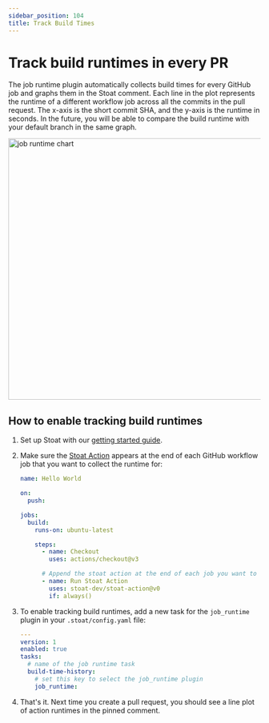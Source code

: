 ```yaml
---
sidebar_position: 104
title: Track Build Times
---
```


# Track build runtimes in every PR

The job runtime plugin automatically collects build times for every GitHub job and graphs them in the Stoat comment.
Each line in the plot represents the runtime of a different workflow job across all the commits in the pull request.
The x-axis is the short commit SHA, and the y-axis is the runtime in seconds.
In the future, you will be able to compare the build runtime with your default branch in the same graph.

<img width="523" alt="job runtime chart" src="https://user-images.githubusercontent.com/1933157/206887357-257a39a5-27b5-4542-bf69-26c71f06522d.png" />

## How to enable tracking build runtimes

1. Set up Stoat with our [getting started guide](../installation).

2. Make sure the [Stoat Action](https://github.com/stoat-dev/stoat-action) appears at the end of each GitHub workflow job that you want to collect the runtime for:
    ```yaml title=".github/workflows/hello-world.yaml"
    name: Hello World

    on:
      push:

    jobs:
      build:
        runs-on: ubuntu-latest

        steps:
          - name: Checkout
            uses: actions/checkout@v3

          # Append the stoat action at the end of each job you want to collect runtime for.
          - name: Run Stoat Action
            uses: stoat-dev/stoat-action@v0
            if: always()
    ```

3. To enable tracking build runtimes, add a new task for the `job_runtime` plugin in your `.stoat/config.yaml` file:
    ```yaml title=".stoat/config.yaml"
    ---
    version: 1
    enabled: true
    tasks:
      # name of the job runtime task
      build-time-history:
        # set this key to select the job_runtime plugin
        job_runtime:
    ```

4. That's it. Next time you create a pull request, you should see a line plot of action runtimes in the pinned comment.

